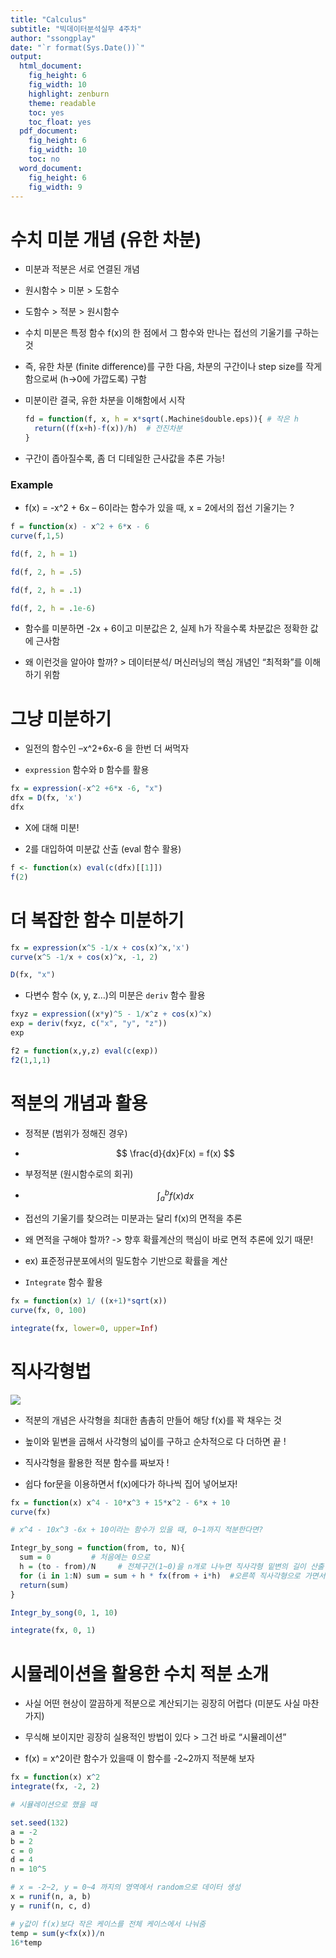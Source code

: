 ```yaml
---
title: "Calculus"
subtitle: "빅데이터분석실무 4주차"
author: "ssongplay"
date: "`r format(Sys.Date())`"
output:
  html_document: 
    fig_height: 6
    fig_width: 10
    highlight: zenburn
    theme: readable
    toc: yes
    toc_float: yes
  pdf_document:
    fig_height: 6
    fig_width: 10
    toc: no
  word_document: 
    fig_height: 6
    fig_width: 9
---
```


# 수치 미분 개념 (유한 차분)

-   미분과 적분은 서로 연결된 개념

-   원시함수 \> 미분 \> 도함수

-   도함수 \> 적분 \> 원시함수

-   수치 미분은 특정 함수 f(x)의 한 점에서 그 함수와 만나는 접선의 기울기를 구하는 것

-   즉, 유한 차분 (finite difference)를 구한 다음, 차분의 구간이나 step size를 작게 함으로써 (h-\>0에 가깝도록) 구함

-   미분이란 결국, 유한 차분을 이해함에서 시작

    ```r
    fd = function(f, x, h = x*sqrt(.Machine$double.eps)){ # 작은 h 
      return((f(x+h)-f(x))/h)  # 전진차분
    }
    ```

-   구간이 좁아질수록, 좀 더 디테일한 근사값을 추론 가능!

### Example

-   f(x) = -x\^2 + 6x -- 6이라는 함수가 있을 때, x = 2에서의 접선 기울기는 ?

```r
f = function(x) - x^2 + 6*x - 6
curve(f,1,5)
```

```r
fd(f, 2, h = 1)
```

```r
fd(f, 2, h = .5)
```

```r
fd(f, 2, h = .1)
```

```r
fd(f, 2, h = .1e-6)
```

-   함수를 미분하면 -2x + 6이고 미분값은 2, 실제 h가 작을수록 차분값은 정확한 값에 근사함

-   왜 이런것을 알아야 할까? \> 데이터분석/ 머신러닝의 핵심 개념인 "최적화"를 이해하기 위함

# 그냥 미분하기

-   일전의 함수인 --x\^2+6x-6 을 한번 더 써먹자

-   `expression` 함수와 `D` 함수를 활용

```r
fx = expression(-x^2 +6*x -6, "x")
dfx = D(fx, 'x')
dfx
```

-   X에 대해 미분!

-   2를 대입하여 미분값 산출 (eval 함수 활용)

```r
f <- function(x) eval(c(dfx)[[1]])
f(2)
```

# 더 복잡한 함수 미분하기

```r
fx = expression(x^5 -1/x + cos(x)^x,'x')
curve(x^5 -1/x + cos(x)^x, -1, 2)
```

```r
D(fx, "x")
```

-   다변수 함수 (x, y, z...)의 미분은 `deriv` 함수 활용

```r
fxyz = expression((x*y)^5 - 1/x^z + cos(x)^x)
exp = deriv(fxyz, c("x", "y", "z"))
exp
```

```r
f2 = function(x,y,z) eval(c(exp))
f2(1,1,1)
```

# 적분의 개념과 활용

-   정적분 (범위가 정해진 경우)

-   $$
     \frac{d}{dx}F(x) = f(x)
    $$

-   부정적분 (원시함수로의 회귀)

-   $$ \int_{a}^b f(x)dx $$

-   접선의 기울기를 찾으려는 미분과는 달리 f(x)의 면적을 추론

-   왜 면적을 구해야 할까? -\> 향후 확률계산의 핵심이 바로 면적 추론에 있기 때문!

-   ex) 표준정규분포에서의 밀도함수 기반으로 확률을 계산

-   `Integrate` 함수 활용

```r
fx = function(x) 1/ ((x+1)*sqrt(x))
curve(fx, 0, 100)
```

```r
integrate(fx, lower=0, upper=Inf)
```

# 직사각형법

![](C:/Users/syj47/OneDrive/Pictures/square.PNG)

-   적분의 개념은 사각형을 최대한 촘촘히 만들어 해당 f(x)를 꽉 채우는 것

-   높이와 밑변을 곱해서 사각형의 넓이를 구하고 순차적으로 다 더하면 끝 !

-   직사각형을 활용한 적분 함수를 짜보자 !

-   쉽다 for문을 이용하면서 f(x)에다가 하나씩 집어 넣어보자!

```r
fx = function(x) x^4 - 10*x^3 + 15*x^2 - 6*x + 10
curve(fx)
```

```r
# x^4 - 10x^3 -6x + 10이라는 함수가 있을 때, 0~1까지 적분한다면?

Integr_by_song = function(from, to, N){
  sum = 0         # 처음에는 0으로
  h = (to - from)/N     # 전체구간(1~0)을 n개로 나누면 직사각형 밑변의 길이 산출
  for (i in 1:N) sum = sum + h * fx(from + i*h)  #오른쪽 직사각형으로 가면서 높이 f(x)와 h를 곱해가며 더함
  return(sum)
}
```

```r
Integr_by_song(0, 1, 10)
```

```r
integrate(fx, 0, 1)
```

# 시뮬레이션을 활용한 수치 적분 소개

-   사실 어떤 현상이 깔끔하게 적분으로 계산되기는 굉장히 어렵다 (미분도 사실 마찬가지)

-   무식해 보이지만 굉장히 실용적인 방법이 있다 \> 그건 바로 "시뮬레이션"

-   f(x) = x\^2이란 함수가 있을때 이 함수를 -2\~2까지 적분해 보자

```r
fx = function(x) x^2
integrate(fx, -2, 2)
```

```r
# 시뮬레이션으로 했을 때 

set.seed(132)
a = -2
b = 2
c = 0
d = 4
n = 10^5

# x = -2~2, y = 0~4 까지의 영역에서 random으로 데이터 생성 
x = runif(n, a, b)    
y = runif(n, c, d)

# y값이 f(x)보다 작은 케이스를 전체 케이스에서 나눠줌
temp = sum(y<fx(x))/n
16*temp
```
